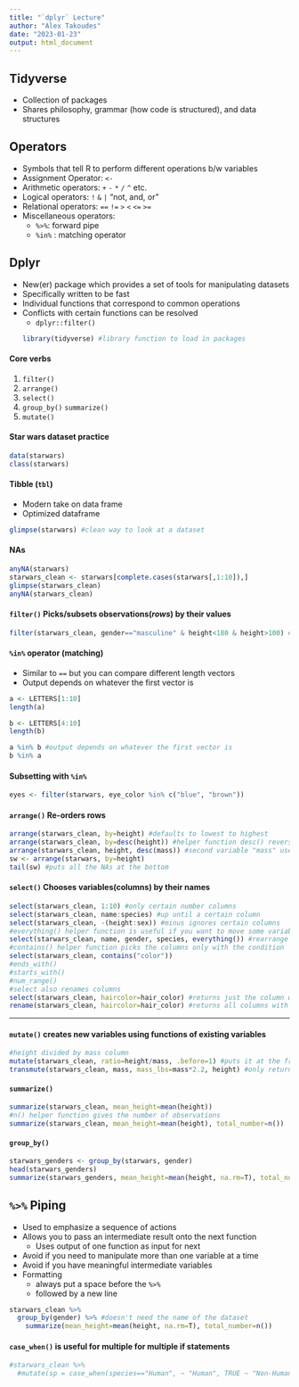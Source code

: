 ```yaml
---
title: "`dplyr` Lecture"
author: "Alex Takoudes"
date: "2023-01-23"
output: html_document
---
```


## Tidyverse
* Collection of packages
* Shares philosophy, grammar (how code is structured), and data structures

## Operators
* Symbols that tell R to perform different operations b/w variables
* Assignment Operator: `<-`
* Arithmetic operators: `+` `-` `*` `/` `^` etc.
* Logical operators: `!` `&` `|` "not, and, or"
* Relational operators: `==` `!=` `>` `<` `<=` `>=`
* Miscellaneous operators:  
  + `%>%`: forward pipe
  + `%in%` : matching operator

## Dplyr
* New(er) package which provides a set of tools for manipulating datasets
* Specifically written to be fast
* Individual functions that correspond to common operations
* Conflicts with certain functions can be resolved
  + `dplyr::filter()`
```r
library(tidyverse) #library function to load in packages
```

#### Core verbs
1. `filter()`
2. `arrange()`
3. `select()`
4. `group_by()` `summarize()`
5. `mutate()`

#### Star wars dataset practice

```r
data(starwars)
class(starwars)
```

#### Tibble (`tbl`)
* Modern take on data frame
* Optimized dataframe

```r
glimpse(starwars) #clean way to look at a dataset
```

#### NAs
```r
anyNA(starwars)
starwars_clean <- starwars[complete.cases(starwars[,1:10]),]
glimpse(starwars_clean)
anyNA(starwars_clean)
```

#### `filter()` Picks/subsets observations(*rows*) by their values

```r
filter(starwars_clean, gender=="masculine" & height<180 & height>100) #can filter by several conditions
```

#### `%in%` operator (matching)
* Similar to `==` but you can compare different length vectors
* Output depends on whatever the first vector is
```r
a <- LETTERS[1:10]
length(a)

b <- LETTERS[4:10]
length(b)

a %in% b #output depends on whatever the first vector is
b %in% a
```

#### Subsetting with `%in%`
```r
eyes <- filter(starwars, eye_color %in% c("blue", "brown"))
```

#### `arrange()` Re-orders rows
```r
arrange(starwars_clean, by=height) #defaults to lowest to highest
arrange(starwars_clean, by=desc(height)) #helper function desc() reverses order
arrange(starwars_clean, height, desc(mass)) #second variable "mass" used to break ties of height
sw <- arrange(starwars, by=height)
tail(sw) #puts all the NAs at the bottom
```

#### `select()` Chooses variables(columns) by their names
```r
select(starwars_clean, 1:10) #only certain number columns
select(starwars_clean, name:species) #up until a certain column
select(starwars_clean, -(height:sex)) #minus ignores certain columns
#everything() helper function is useful if you want to move some variables to the beginning
select(starwars_clean, name, gender, species, everything()) #rearrange columns
#contains() helper function picks the columns only with the condition
select(starwars_clean, contains("color"))
#ends_with()
#starts_with()
#num_range()
#select also renames columns
select(starwars_clean, haircolor=hair_color) #returns just the column with a new name
rename(starwars_clean, haircolor=hair_color) #returns all columns with renaming
```

***
#### `mutate()` creates new variables using functions of existing variables
```r
#height divided by mass column
mutate(starwars_clean, ratio=height/mass, .before=1) #puts it at the front
transmute(starwars_clean, mass, mass_lbs=mass*2.2, height) #only returns mutated columns
```

#### `summarize()`
```r
summarize(starwars_clean, mean_height=mean(height))
#n() helper function gives the number of observations
summarize(starwars_clean, mean_height=mean(height), total_number=n())
```

#### `group_by()`
```r
starwars_genders <- group_by(starwars, gender)
head(starwars_genders)
summarize(starwars_genders, mean_height=mean(height, na.rm=T), total_number=n()) #summarizes the groups
```

## `%>%` **Piping**
* Used to emphasize a sequence of actions
* Allows you to pass an intermediate result onto the next function
  + Uses output of one function as input for next
* Avoid if you need to manipulate more than one variable at a time
* Avoid if you have meaningful intermediate variables
* Formatting
  + always put a space before the `%>%`
  + followed by a new line
  
```r
starwars_clean %>% 
  group_by(gender) %>% #doesn't need the name of the dataset
    summarize(mean_height=mean(height, na.rm=T), total_number=n())
```

#### `case_when()` is useful for multiple for multiple if statements
```r
#starwars_clean %>%
  #mutate(sp = case_when(species=="Human", ~ "Human", TRUE ~ "Non-Human"))
```
